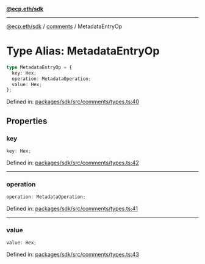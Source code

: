 [**@ecp.eth/sdk**](../../index.mdx)

***

[@ecp.eth/sdk](/sdk-reference/index.mdx) / [comments](/sdk-reference/comments/index.mdx) / MetadataEntryOp

# Type Alias: MetadataEntryOp

```ts
type MetadataEntryOp = {
  key: Hex;
  operation: MetadataOperation;
  value: Hex;
};
```

Defined in: [packages/sdk/src/comments/types.ts:40](https://github.com/ecp-eth/comments-monorepo/blob/main/packages/sdk/src/comments/types.ts#L40)

## Properties

### key

```ts
key: Hex;
```

Defined in: [packages/sdk/src/comments/types.ts:42](https://github.com/ecp-eth/comments-monorepo/blob/main/packages/sdk/src/comments/types.ts#L42)

***

### operation

```ts
operation: MetadataOperation;
```

Defined in: [packages/sdk/src/comments/types.ts:41](https://github.com/ecp-eth/comments-monorepo/blob/main/packages/sdk/src/comments/types.ts#L41)

***

### value

```ts
value: Hex;
```

Defined in: [packages/sdk/src/comments/types.ts:43](https://github.com/ecp-eth/comments-monorepo/blob/main/packages/sdk/src/comments/types.ts#L43)

